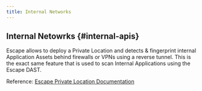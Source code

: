 ```yaml
---
title: Internal Networks
---
```


## **Internal Netowrks** {#internal-apis}

Escape allows to deploy a Private Location and detects & fingerprint internal Application Assets behind firewalls or VPNs using a reverse tunnel.
This is the exact same feature that is used to scan Internal Applications using the Escape DAST.

Reference: [Escape Private Location Documentation](https://docs.escape.tech/platform/enterprise/repeater)
